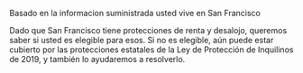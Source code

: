 Basado en la informacion suministrada usted vive en San Francisco

Dado que San Francisco tiene protecciones de renta y desalojo, queremos saber si usted es elegible para esos.
Si no es elegible, aún puede estar cubierto por las protecciones estatales de la Ley de Protección de Inquilinos de 2019, y también lo ayudaremos a resolverlo.
